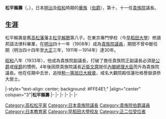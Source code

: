 {{noteTA 
|1=zh:高松松平; zh-hans:高松松平; zh-hant:高松松平;
}}
{{Infobox Officeholder
|honorific-prefix=伯爵
|name = 松平賴壽
|image = Yorinaga Matsudaira.jpg
|caption =
|monarch = [[昭和天皇|昭和天皇]]
|term_start = 1937年6月19日	
|term_end = {{box|1944年9月13日}}
|office = 第10、11任[[貴族院|貴族院]]議長
|predecessor = [[近衛文麿|近衛文麿]]
|successor = [[德川圀順|德川圀順]]

|office1 = 第11任[[貴族院|貴族院]]副議長
|term_start1 = 1933年6月9日
|term_end1 = 1937年6月19日
|predecessor1 = [[近衛文麿|近衛文麿]]
|successor1 = [[佐佐木行忠|佐佐木行忠]]

|office2 = [[貴族院|貴族院]]議員
|term_start2 = 1903年10月17日
|term_end2 = {{box|1944年9月13日}}
|predecessor2 =  
|successor2 =  
| constituency2=[[伯爵|伯爵]]議員

|birth_date = {{Birth date|1874|12|11}}
|birth_place = {{JPN}}
|death_date = {{death_date_and_age|1944|9|13|1874|12|11}}
|death_place = {{JPN}}
|religion =
|profession = 邦語法律科（[[東京專門學校|東京專門學校]]）<br />[[勲一等旭日大綬章|勲一等旭日大綬章]]<br />[[伯爵|伯爵]]
|spouse = [[德川昭子|德川昭子]]（[[德川昭武|德川昭武]]女）
|父母     =[[松平賴聰|松平賴聰]]、[[松平千代子_(井伊直弼之女)|千代子]]（[[井伊直弼|井伊直弼]]女）
|政黨     = [[扶桑會|扶桑會]]→[[甲寅俱樂部部|甲寅俱樂部部]]→[[研究會_(貴族院)|研究會]]
|子女     = 養子：''[[松平賴明_(伯爵)|賴明]]''
}}
'''松平賴壽'''（{{jpn|j=松平 頼寿|kana=まつだいら よりなが|rm=Yorinaga Matsudaira|kyu=松平 賴壽}}，{{bd|1874年|12月10日|1944年|10月13日|}}），日本[[明治|明治]]及[[昭和|昭和]]時期的[[華族|華族]]（[[伯爵|伯爵]]），第十、十一任[[貴族院|貴族院]]議長。

== 生涯 ==
松平賴壽是舊[[高松藩|高松藩]]藩主[[松平賴聰|松平賴聰]]第八子。在東京專門學校（今[[早稻田大學|早稻田大學]]）修讀邦語法律科畢業，在[[明治|明治]]四十一年（1908年）成為[[貴族院|貴族院議員]]，期間不曾中斷任期（明治四十四年至[[大正|大正]]三年，1911年－1914年）達30年。

[[昭和|昭和]]八年（1933年），他成為貴族院副議長，打破了擔任貴族院正副議長必須是[[公爵|公爵]]或[[侯爵|侯爵]]的慣例，4年後因原貴族院議長[[近衛文麿|近衛文麿]]就任[[內閣總理大臣|內閣總理大臣]]而升為貴族院議長。他在任期中去世，追授[[勲一等旭日大綬章|勲一等旭日大綬章]]，戒名大觀院殿信蓮社格譽嶽源恭大居士。

{{start box|width=auto}}
|-style="text-align: center; background: #FFE4E1;"
|align="center" colspan="3"|'''松平賴壽'''
|-
{{s-reg|other}}
|-
{{s-before|[[松平賴聰|松平賴聰]]|rows=2}}
{{s-title|[[水戶德川家|高松松平家]]當主|1903年10月17日－1944年9月13日}}
{{s-after|[[松平賴明_(伯爵)|松平賴明]]|rows=2}}
|-
{{s-title|[[水戶德川家|高松松平伯爵]]<br>（第二代）|1903年10月17日－1944年9月13日}}
|-
{{s-par}}
|-
{{s-before|[[近衛文麿|近衛文麿]]|rows=2}}
{{s-title|[[貴族院|貴族院]]副議長|第11任<br>1933年6月9日－1937年6月19日}}
{{s-after|[[佐佐木行忠|佐佐木行忠]]}}
|-
{{s-title|[[貴族院|貴族院]]議長|第10、11任<br>1937年6月19日－1939年7月9日<br>1939年7月13日－1944年9月13日}}
{{s-after|[[德川圀順|德川圀順]]}}
{{end box}}

{{貴族院議長}}
{{Authority control}}

{{DEFAULTSORT:Matsudaira Yorinaga}}
[[Category:高松松平家|Category:高松松平家]]
[[Category:日本貴族院議長|Category:日本貴族院議長]]
[[Category:貴族院伯爵議員|Category:貴族院伯爵議員]]
[[Category:日本教育家|Category:日本教育家]]
[[Category:早稻田大學校友|Category:早稻田大學校友]]
[[Category:正二位受位者|Category:正二位受位者]]